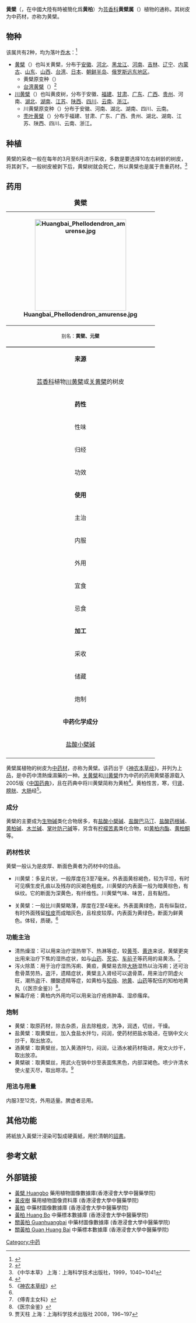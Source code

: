 {{ctm}}
{{Automatic taxobox
| taxon = Phellodendron
| authority = [[Rupr.|Rupr.]]
| image = Phellodendron amurense0.jpg
| image_caption = [[关黄檗|关黄檗]]
}}

'''黄檗'''（{{標音|注音=ㄅㄛˋ|拼音=bò|中古=prek}}，在中國大陸有時被簡化爲'''黄柏'''）为[[芸香科|芸香科]]'''黄檗属'''（{{lang-xm|Phellodendron}}）植物的通称。其树皮为中药材，亦称为黄檗。

== 物种 ==
该属共有2种，均为落叶[[乔木|乔木]]：<ref>{{Cite web|title=''Phellodendron'' Rupr.|url=http://powo.science.kew.org/taxon/urn:lsid:ipni.org:names:35888-1|accessdate=2021-03-01|work=Plants of the World Online|publisher=Kew Science|archive-date=2019-12-24|archive-url=https://web.archive.org/web/20191224213328/http://powo.science.kew.org/taxon/urn:lsid:ipni.org:names:35888-1|dead-url=no}}</ref>
*[[关黄檗|黄檗]]（{{lang-xm|Phellodendron amurense}}）也叫关黄檗，分布于[[安徽|安徽]]、[[河北|河北]]、[[黑龙江|黑龙江]]、[[河南|河南]]、[[吉林|吉林]]、[[辽宁|辽宁]]、[[内蒙古|内蒙古]]、[[山东|山东]]、[[山西|山西]]、[[台湾|台湾]]、[[日本|日本]]、[[朝鲜半岛|朝鲜半岛]]、[[俄罗斯远东地区|俄罗斯远东地区]]。
**黄檗原变种（{{sn|''Phellodendron amurense'' var. ''amurense''}}）
**[[台湾黄檗|台湾黄檗]]（{{sn|''Phellodendron amurense'' var. ''wilsonii''}}）<ref>{{Cite web|title=TaiBNET|url=https://taibnet.sinica.edu.tw/chi/taibnet_species_detail.php?name_code=204462|accessdate=2021-03-01|work=taibnet.sinica.edu.tw}}</ref>
*[[川黄檗|川黄檗]]（{{lang-xm|Phellodendron chinense}}）也叫黄皮树，分布于安徽、[[福建|福建]]、[[甘肃|甘肃]]、[[广东|广东]]、[[广西|广西]]、[[贵州|贵州]]、河南、[[湖北|湖北]]、[[湖南|湖南]]、[[江苏|江苏]]、[[陕西|陕西]]、[[四川|四川]]、[[云南|云南]]、[[浙江|浙江]]。
**川黄檗原变种（{{sn|''Phellodendron chinense'' var. ''chinense''}}）分布于安徽、河南、湖北、湖南、四川、云南。
**[[秃叶黄檗|秃叶黄檗]]（{{sn|''Phellodendron chinense'' var. ''glabriusculum''}}）分布于福建、甘肃、广东、广西、贵州、湖北、湖南、江苏、陕西、四川、云南、浙江。

==种植==
黄檗的采收一般在每年的3月至6月进行采收，多数是要选择10左右树龄的树皮，将其剥下。一般树皮被剥下后，黄檗树就会死亡，所以黄檗也是属于贵重药材。<ref>《中华本草》 上海：上海科学技术出版社，1999，1040~1041</ref>

==药用==
{| align="right" width="280" border="1" cellspacing="0" cellpadding="3" style="margin: 0 0 0 0.5em; background: #FFFFFF; border-collapse: collapse"
|- 
|+ <font size="+1">'''黄檗'''</font>
|-
! align="center" colspan="2"|[[File:Huangbai_Phellodendron_amurense.jpg|250px]]
|-
| align="center" colspan=2 style="border-bottom:3px solid gray;"|<font size="-1">别名：'''黄檗、元檗'''</font>
|- style="border-top: 3px solid gray"
! bgcolor=lightgreen colspan=2|'''来源'''
|-
| colspan=2| [[芸香科|芸香科]]植物[[川黄檗|川黄檗]]或[[关黄檗|关黄檗]]的树皮
|-
! align="center" bgcolor=lightgreen colspan=2| '''药性'''
|-
| bgcolor="#bbddbb"| 性味
|性苦，寒  
|-
| bgcolor="#bbddbb"| 归经
|归[[足少阴肾经|肾]]、[[足太阳膀胱经|膀胱]]、[[手阳明大肠经|大肠]]经
|-
| bgcolor="#bbddbb"| 功效
|清热燥湿，泻火除蒸，解毒疗疮。
|-
! align="center" bgcolor=lightgreen colspan=2| '''使用'''
|-
| bgcolor="#bbddbb"| 主治
|下焦湿热症状
|-
| bgcolor="#bbddbb"| 内服
|入丸剂或散剂
|-
| bgcolor="#bbddbb"| 外用
|外用适量
|-
| bgcolor="#bbddbb"| 宜食
|
|-
| bgcolor="#bbddbb"| 忌食
| 脾虚者忌用
|-
! align="center" bgcolor=lightgreen colspan=2| '''加工'''
|-
| bgcolor="#bbddbb"| 采收
|易在3~6月剥取树皮进行采收
|-
| bgcolor="#bbddbb"| 储藏
|干燥通风处
|-
| bgcolor="#bbddbb"| 炮制
|盐制、酒制、制炭
|-
! align="center" bgcolor=lightgreen colspan=2|'''中药化学成分'''
|-
| colspan=2|[[盐酸小檗碱|盐酸小檗碱]]
|
|-
| align="center" colspan=2|
<!--插入成药照片-->
|}
黄檗属植物的树皮为[[中药材|中药材]]，亦称为黄檗。该药出于《[[神农本草经|神农本草经]]》，并列为上品，是中药中清熱燥濕藥的一种。[[关黄檗|关黄檗]]和[[川黄檗|川黄檗]]作为中药的药用黄檗基源载入2005版《[[中国药典|中国药典]]》，且在药典中将川黄檗简称为黄柏<ref name=yaodian>{{Cite web |url=http://www.zysj.com.cn/zhongyaocai/yaocai_h/huangbo.html#555 |title=《中国药典》：黄柏 |access-date=2009-10-21 |archive-date=2019-07-26 |archive-url=https://web.archive.org/web/20190726112952/http://www.zysj.com.cn/zhongyaocai/yaocai_h/huangbo.html#555 |dead-url=no }}</ref>。黄柏性苦，寒，归[[足少阴肾经|肾]]、[[足太阳膀胱经|膀胱]]、[[手阳明大肠经|大肠]]经<ref>《[[神农本草经|神农本草经]]》</ref>。

===成分===
黄檗的主要成为[[生物碱|生物碱]]类化合物居多，有[[盐酸小檗碱|盐酸小檗碱]]、[[盐酸巴马汀|盐酸巴马汀]]、[[盐酸药根碱|盐酸药根碱]]、[[黄柏碱|黄柏碱]]、[[木兰碱|木兰碱]]、[[掌叶防己碱|掌叶防己碱]]等，另含有[[柠檬苦素|柠檬苦素]]类化合物，如[[黄柏内酯|黄柏内酯]]、[[黄柏酮|黄柏酮]]等。

===药材性状===
黄檗一般认为是皮厚、断面色黄者为药材中的佳品。
*川黄檗：多呈片状，一般厚度在3至7毫米。外表面黄棕褐色，较为平坦，有时可见横生皮孔痕以及残存的灰褐色粗皮。川黄檗的内表面一般为暗黄棕色，有纵纹。它的断面为深黄色，有纤维性。川黄檗气味、味苦，且有黏性。

*关黄檗：一般比川黄檗略薄，厚度在2至4毫米。外表面黄绿色，具有纵裂纹，有时外面残留[[栓皮|栓皮]]而成暗灰色，且栓皮较厚。内表面为黄绿色，断面为鲜黄色。体轻，质硬。<ref name=yaodian/>

===功能主治===
*清热燥湿：可以用来治疗湿热带下、热淋等症，较[[黄芩|黄芩]]、[[黄连|黄连]]来说，黄檗更突出用来治疗下焦的湿热症状，如与[[山药|山药]]、[[芡实|芡实]]、[[车前子|车前子]]等药用的易黄汤。<ref>《傅青主女科》</ref>
*泻火除蒸：用于治疗湿热泻痢、黄疸，黄檗易去除[[大肠|大肠]]湿热以治泻痢；还可治愈骨蒸劳热，盗汗，遗精症状，黄檗主入肾经可以退骨蒸，用来治疗阴虚火旺，潮热盗汗、腰酸遗精等症，如黄柏与[[知母|知母]]、[[地黄|地黄]]、[[山药|山药]]等配伍的知柏地黄丸（《医宗金鉴》）<ref>《医宗金鉴》</ref>。
*解毒疗疮：黄柏内外用均可以用来治疗疮疡肿毒、湿疹瘙痒。

===炮制===
*黄檗：取原药材，除去杂质，且去除粗皮，洗净，润透，切丝，干燥。
*盐黄檗：取黄檗丝，加入食盐水拌匀，闷润，使药材把盐水吸进，在锅中文火炒干，取出放凉。
*酒黄檗：取黄檗丝，加入黄酒拌匀，闷润，让酒水被药材吸进，用文火炒干，取出放凉。
*黄檗碳：取黄檗丝，用武火在锅中炒至表面焦黑色，内部深褐色。喷少许清水使火星灭尽，取出晾凉。<ref> 贾天柱 上海：上海科学技术出版社 2008，196~197</ref>
===用法与用量===
内服3至12克，外用适量。脾虚者忌用。
==其他功能==

將紙放入黃檗汁浸染可製成硬黃紙，用於清朝的[[詔書|詔書]]。

==参考文献==
{{reflist}}

==外部链接==
* [http://libproject.hkbu.edu.hk/was40/detail?channelid=1288&searchword=herb_id=D00043 黃檗 Huangbo] {{Wayback|url=http://libproject.hkbu.edu.hk/was40/detail?channelid=1288&searchword=herb_id=D00043 |date=20190730094716 }} 藥用植物圖像數據庫(香港浸會大學中醫藥學院) {{zh}}{{en}}
* [https://libproject.hkbu.edu.hk/was40/detail?lang=ch&channelid=1288&searchword=herb_id=D00042  黃皮樹] {{Wayback|url=https://libproject.hkbu.edu.hk/was40/detail?lang=ch&channelid=1288&searchword=herb_id=D00042 |date=20210624201904 }} 藥用植物圖像資料庫 (香港浸會大學中醫藥學院) {{zh}}{{en}}
*[https://sys01.lib.hkbu.edu.hk/cmed/mmid/detail.php?pid=B00346 黃柏] 中藥材圖像數據庫  (香港浸會大學中醫藥學院) {{zh}}{{en}} 
* [http://libproject.hkbu.edu.hk/was40/outline?page=1&channelid=44273&searchword=%E9%BB%83%E6%9F%8F&sortfield=+name_chi_sort 黃柏 Huang Bo] {{Wayback|url=http://libproject.hkbu.edu.hk/was40/outline?page=1&channelid=44273&searchword=%E9%BB%83%E6%9F%8F&sortfield=+name_chi_sort |date=20160304104156 }} 中藥標本數據庫 (香港浸會大學中醫藥學院) {{zh-hant}}{{en}}
* [http://libproject.hkbu.edu.hk/was40/detail?channelid=47953&searchword=pid=B00345 關黃柏 Guanhuangbai] {{Wayback|url=http://libproject.hkbu.edu.hk/was40/detail?channelid=47953&searchword=pid=B00345 |date=20150715114810 }} 中藥材圖像數據庫 (香港浸會大學中醫藥學院) {{zh}}{{en}}
* [http://libproject.hkbu.edu.hk/was40/detail?channelid=44273&searchword=herb_id=D00037 關黃柏 Guan Huang Bai] {{Wayback|url=http://libproject.hkbu.edu.hk/was40/detail?channelid=44273&searchword=herb_id=D00037 |date=20160304100017 }} 中藥標本數據庫 (香港浸會大學中醫藥學院) {{zh-hant}}{{en}}

{{taxonbar}}

[[Category:中药|Category:中药]]